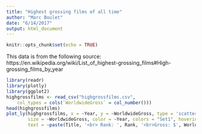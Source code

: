 ```yaml
---
title: "Highest grossing films of all time"
author: "Marc Boulet"
date: "6/14/2017"
output: html_document
---
```


```r
knitr::opts_chunk$set(echo = TRUE)
```

This data is from the following source: https://en.wikipedia.org/wiki/List_of_highest-grossing_films#High-grossing_films_by_year


```r
library(readr)
library(plotly)
library(ggplot2)
highgrossfilms <- read_csv("highgrossfilms.csv", 
    col_types = cols(`WorldwideGross` = col_number()))
head(highgrossfilms)
plot_ly(highgrossfilms, x = ~Year, y = ~WorldwideGross, type = 'scatter', mode = 'markers',
        size = ~WorldwideGross, color = ~Year, colors = "Set1", hoverinfo = 'text', 
        text = ~paste(Title, '<br> Rank: ', Rank, '<br>Gross: $', WorldwideGross))
```
